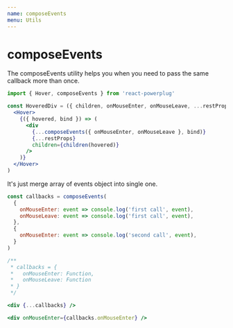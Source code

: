 ```yaml
---
name: composeEvents
menu: Utils
---
```


# composeEvents

The composeEvents utility helps you when you need to pass the same callback more than once.

```jsx
import { Hover, composeEvents } from 'react-powerplug'

const HoveredDiv = ({ children, onMouseEnter, onMouseLeave, ...restProps }) => (
  <Hover>
    {({ hovered, bind }) => (
      <div
        {...composeEvents({ onMouseEnter, onMouseLeave }, bind)}
        {...restProps}
        children={children(hovered)}
      />
    )}
  </Hover>
)
```

It's just merge array of events object into single one.

```jsx
const callbacks = composeEvents(
  {
    onMouseEnter: event => console.log('first call', event),
    onMouseLeave: event => console.log('first call', event),
  },
  {
    onMouseEnter: event => console.log('second call', event),
  }
)

/**
 * callbacks = {
 *   onMouseEnter: Function,
 *   onMouseLeave: Function
 * }
 */

<div {...callbacks} />

<div onMouseEnter={callbacks.onMouseEnter} />
```
